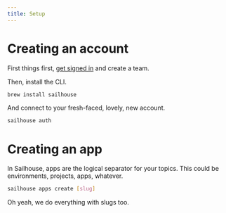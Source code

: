 ```yaml
---
title: Setup
---
```


# Creating an account

First things first, [get signed in](https://app.sailhouse.dev) and create a team.

Then, install the CLI.
```bash
brew install sailhouse
```

And connect to your fresh-faced, lovely, new account.
```bash
sailhouse auth
```

# Creating an app

In Sailhouse, apps are the logical separator for your topics. This could be environments, projects, apps, whatever.

```bash
sailhouse apps create [slug]
```

Oh yeah, we do everything with slugs too.
